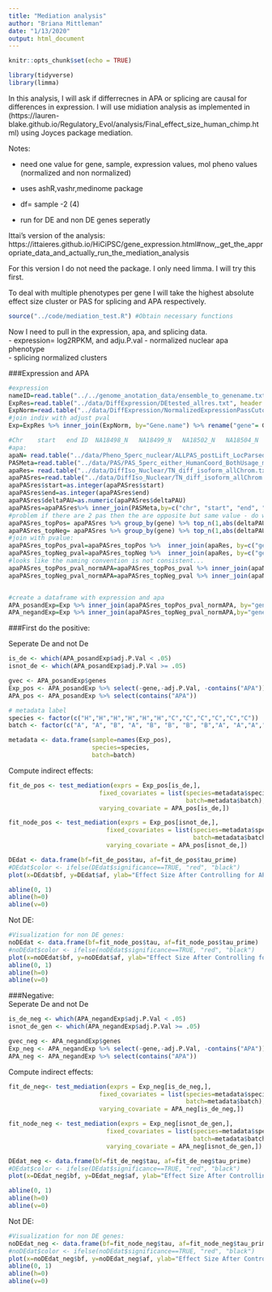 ```yaml
---
title: "Mediation analysis"
author: "Briana Mittleman"
date: "1/13/2020"
output: html_document
---
```


```r
knitr::opts_chunk$set(echo = TRUE)
```


```r
library(tidyverse)
library(limma)
```

In this analysis, I will ask if differrecnes in APA or splicing are causal for differences in expression. I will use midiation analysis as implemented in (https://lauren-blake.github.io/Regulatory_Evol/analysis/Final_effect_size_human_chimp.html) using Joyces package mediation. 

Notes:  

* need one value for gene, sample, expression values, mol pheno values (normalized and non normalized)  

* uses ashR,vashr,medinome package

* df= sample -2 (4)

* run for DE and non DE genes seperatly 


Ittai's version of the analysis: https://ittaieres.github.io/HiCiPSC/gene_expression.html#now,_get_the_appropriate_data_and_actually_run_the_mediation_analysis

For this version I do not need the package. I only need limma. I will try this first.  

To deal with multiple phenotypes per gene I will take the highest absolute effect size cluster or PAS for splicing and APA respectively.  

```r
source("../code/mediation_test.R") #Obtain necessary functions
```

Now I need to pull in the expression, apa, and splicing data.  
- expression= log2RPKM, and adju.P.val
- normalized nuclear apa phenotype  
- splicing normalized clusters


###Expression and APA  
```r
#expression
nameID=read.table("../../genome_anotation_data/ensemble_to_genename.txt",sep="\t", header = T, stringsAsFactors = F) %>% dplyr::select(Gene_stable_ID,Gene.name)
ExpRes=read.table("../data/DiffExpression/DEtested_allres.txt", header = F, stringsAsFactors = F, col.names = c("Gene_stable_ID", "logFC", "AveExpr", "t", "P.Value", "adj.P.Val", "B")) %>% inner_join(nameID,by="Gene_stable_ID") %>% dplyr::select(Gene.name,adj.P.Val )
ExpNorm=read.table("../data/DiffExpression/NormalizedExpressionPassCutoff.txt", header = T, stringsAsFactors = F) %>% inner_join(nameID,by="Gene_stable_ID") %>% dplyr::select(-Gene_stable_ID)
#join indiv with adjust pval
Exp=ExpRes %>% inner_join(ExpNorm, by="Gene.name") %>% rename("gene"= Gene.name) %>% select(gene, adj.P.Val, NA18498, NA18499, NA18502, NA18504, NA18510,NA18523,NA18358, NA3622,NA3659,NA4973,NAPT30,NAPT91)

#Chr	start	end	ID	NA18498_N	NA18499_N	NA18502_N	NA18504_N	NA18510_N	NA18523_N	NA18358_N	NA3622_N	NA3659_N	NA4973_N	NApt30_N	NApt91_N
#apa:  
apaN= read.table("../data/Pheno_5perc_nuclear/ALLPAS_postLift_LocParsed_bothSpecies_pheno_5perc_Nuclear.txt.gz.phen_AllChrom", col.names = c("chr", "start", "end", "id","NA18498_APA", "NA18499_APA", "NA18502_APA", "NA18504_APA", "NA18510_APA","NA18523_APA", "NA18358_APA", "NA3622_APA","NA3659_APA", "NA4973_APA","NAPT30_APA","NAPT91_APA")) %>% separate(id, into=c("ch", "st", "en","id2"),sep=":") %>% separate(id2, into=c("gene", "strand","id3"),sep="_") %>% separate(id3, into=c("loc", "disc", "PAS"), sep="-") %>% select(gene, PAS,contains("NA"))
PASMeta=read.table("../data/PAS/PAS_5perc_either_HumanCoord_BothUsage_meta.txt", header = T, stringsAsFactors = F) %>% dplyr::select(PAS, chr, start,end, gene)
apaRes= read.table("../data/DiffIso_Nuclear/TN_diff_isoform_allChrom.txt_significance.txt",sep="\t" ,col.names = c('status','loglr','df','p','cluster','p.adjust'),stringsAsFactors = F) %>% filter(status=="Success") %>% separate(cluster, into=c("chr","gene"),sep=":")
apaPASres=read.table("../data/DiffIso_Nuclear/TN_diff_isoform_allChrom.txt_effect_sizes.txt", stringsAsFactors = F, col.names=c('intron',  'logef' ,'Human', 'Chimp','deltaPAU')) %>% filter(intron != "intron") %>% separate(intron, into=c("chr","start", "end","gene"), sep=":") 
apaPASres$start=as.integer(apaPASres$start)
apaPASres$end=as.integer(apaPASres$end)
apaPASres$deltaPAU=as.numeric(apaPASres$deltaPAU)
apaPASres=apaPASres%>% inner_join(PASMeta,by=c("chr", "start", "end", "gene"))
#problem if there are 2 pas then the are opposite but same value - do with all one direction for 
apaPASres_topPos= apaPASres %>% group_by(gene) %>% top_n(1,abs(deltaPAU)) %>% top_n(1,deltaPAU)
apaPASres_topNeg= apaPASres %>% group_by(gene) %>% top_n(1,abs(deltaPAU)) %>% top_n(-1,deltaPAU)
#join with pvalue: 
apaPASres_topPos_pval=apaPASres_topPos %>%  inner_join(apaRes, by=c("gene"))  %>% dplyr::select( PAS, p.adjust) 
apaPASres_topNeg_pval=apaPASres_topNeg %>%  inner_join(apaRes, by=c("gene")) %>% dplyr::select( PAS, p.adjust)
#looks like the naming convention is not consistent...
apaPASres_topPos_pval_normAPA=apaPASres_topPos_pval %>% inner_join(apaN,by=c("PAS","gene")) %>% dplyr::select(-PAS,-p.adjust)
apaPASres_topNeg_pval_normAPA=apaPASres_topNeg_pval %>% inner_join(apaN,by=c("PAS","gene"))%>% dplyr::select(-PAS,-p.adjust)


#create a dataframe with expression and apa
APA_posandExp=Exp %>% inner_join(apaPASres_topPos_pval_normAPA, by="gene")
APA_negandExp=Exp %>% inner_join(apaPASres_topNeg_pval_normAPA,by="gene")
```

###First do the positive:  


Seperate De and not De  

```r
is_de <- which(APA_posandExp$adj.P.Val < .05)
isnot_de <- which(APA_posandExp$adj.P.Val >= .05)

gvec <- APA_posandExp$genes
Exp_pos <- APA_posandExp %>% select(-gene,-adj.P.Val, -contains("APA"))
APA_pos <- APA_posandExp %>% select(contains("APA"))

# metadata label
species <- factor(c("H","H","H","H","H","H","C","C","C","C","C","C"))
batch <- factor(c("A", "A", "B", "A", "B", "B", "B", "B","A", "A","A","B"))

metadata <- data.frame(sample=names(Exp_pos),
                       species=species,
                       batch=batch)
```

Compute indirect effects:  

```r
fit_de_pos <- test_mediation(exprs = Exp_pos[is_de,], 
                         fixed_covariates = list(species=metadata$species,
                                                 batch=metadata$batch),
                         varying_covariate = APA_pos[is_de,])

fit_node_pos <- test_mediation(exprs = Exp_pos[isnot_de,], 
                           fixed_covariates = list(species=metadata$species,
                                                   batch=metadata$batch),
                           varying_covariate = APA_pos[isnot_de,])
```


```r
DEdat <- data.frame(bf=fit_de_pos$tau, af=fit_de_pos$tau_prime)
#DEdat$color <- ifelse(DEdat$significance==TRUE, "red", "black")
plot(x=DEdat$bf, y=DEdat$af, ylab="Effect Size After Controlling for APA", xlab="Effect Size Before Controlling for APA", main="Effect of APA on Expression Divergence in DE genes", pch=16, cex=0.6, xlim=c(-10, 10), ylim=c(-10,10))

abline(0, 1)
abline(h=0)
abline(v=0)
```
Not DE:

```r
#Visualization for non DE genes:
noDEdat <- data.frame(bf=fit_node_pos$tau, af=fit_node_pos$tau_prime)
#noDEdat$color <- ifelse(noDEdat$significance==TRUE, "red", "black")
plot(x=noDEdat$bf, y=noDEdat$af, ylab="Effect Size After Controlling for APA", xlab="Effect Size Before Controlling for APA", main="Effect of APA on Expression Divergence in non-DE genes", pch=16, cex=0.6, xlim=c(-10, 10), ylim=c(-10,10), adj=0.6)
abline(0, 1)
abline(h=0)
abline(v=0)
```



###Negative:  
Seperate De and not De  

```r
is_de_neg <- which(APA_negandExp$adj.P.Val < .05)
isnot_de_gen <- which(APA_negandExp$adj.P.Val >= .05)

gvec_neg <- APA_negandExp$genes
Exp_neg <- APA_negandExp %>% select(-gene,-adj.P.Val, -contains("APA"))
APA_neg <- APA_negandExp %>% select(contains("APA"))


```

Compute indirect effects:  

```r
fit_de_neg<- test_mediation(exprs = Exp_neg[is_de_neg,], 
                         fixed_covariates = list(species=metadata$species,
                                                 batch=metadata$batch),
                         varying_covariate = APA_neg[is_de_neg,])

fit_node_neg <- test_mediation(exprs = Exp_neg[isnot_de_gen,], 
                           fixed_covariates = list(species=metadata$species,
                                                   batch=metadata$batch),
                           varying_covariate = APA_neg[isnot_de_gen,])
```


```r
DEdat_neg <- data.frame(bf=fit_de_neg$tau, af=fit_de_neg$tau_prime)
#DEdat$color <- ifelse(DEdat$significance==TRUE, "red", "black")
plot(x=DEdat_neg$bf, y=DEdat_neg$af, ylab="Effect Size After Controlling for APA", xlab="Effect Size Before Controlling for APA", main="Effect of APA on Expression Divergence in DE genes", pch=16, cex=0.6, xlim=c(-10, 10), ylim=c(-10,10))

abline(0, 1)
abline(h=0)
abline(v=0)
```

Not DE:

```r
#Visualization for non DE genes:
noDEdat_neg <- data.frame(bf=fit_node_neg$tau, af=fit_node_neg$tau_prime)
#noDEdat$color <- ifelse(noDEdat$significance==TRUE, "red", "black")
plot(x=noDEdat_neg$bf, y=noDEdat_neg$af, ylab="Effect Size After Controlling for APA", xlab="Effect Size Before Controlling for APA", main="Effect of APA on Expression Divergence in non-DE genes", pch=16, cex=0.6, xlim=c(-10, 10), ylim=c(-10,10), adj=0.6)
abline(0, 1)
abline(h=0)
abline(v=0)
```
